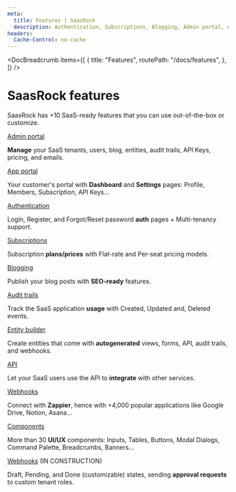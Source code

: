 ```yaml
---
meta:
  title: Features | SaasRock
  description: Authentication, Subscriptions, Blogging, Admin portal, App portal, Audit trails, Entity builder, API, and Webhooks
headers:
  Cache-Control: no-cache
---
```



<DocBreadcrumb
  items={[
    {
      title: "Features",
      routePath: "/docs/features",
    },
  ]}
/>

# SaasRock features

SaasRock has +10 SaaS-ready features that you can use out-of-the-box or customize.

[Admin portal](/docs/features/admin-portal)

**Manage** your SaaS tenants, users, blog, entities, audit trails, API Keys, pricing, and emails.

[App portal](/docs/features/app-portal)

Your customer's portal with **Dashboard** and **Settings** pages: Profile, Members, Subscription, API Keys...

[Authentication](/docs/features/authentication)

Login, Register, and Forgot/Reset password **auth** pages + Multi-tenancy support.

[Subscriptions](/docs/features/subscriptions)

Subscription **plans/prices** with Flat-rate and Per-seat pricing models.

[Blogging](/docs/features/blogging)

Publish your blog posts with **SEO-ready** features.

[Audit trails](/docs/features/audit-trails)

Track the SaaS application **usage** with Created, Updated and, Deleted events.

[Entity builder](/docs/features/entity-builder)

Create entities that come with **autogenerated** views, forms, API, audit trails, and webhooks.

[API](/docs/features/api)

Let your SaaS users use the API to **integrate** with other services.

[Webhooks](/docs/features/webhooks)

Connect with **Zappier**, hence with +4,000 popular applications like Google Drive, Notion, Asana...

[Components](/docs/components)

More than 30 **UI/UX** components: Inputs, Tables, Buttons, Modal Dialogs, Command Palette, Breadcrumbs, Banners...

[Webhooks](/docs/features/workflows) (IN CONSTRUCTION)

Draft, Pending, and Done (customizable) states, sending **approval requests** to custom tenant roles.

